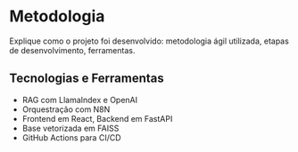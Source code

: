 # Metodologia

Explique como o projeto foi desenvolvido: metodologia ágil utilizada, etapas de desenvolvimento, ferramentas.

## Tecnologias e Ferramentas

- RAG com LlamaIndex e OpenAI
- Orquestração com N8N
- Frontend em React, Backend em FastAPI
- Base vetorizada em FAISS
- GitHub Actions para CI/CD